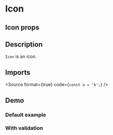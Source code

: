 
<Meta title="Inputs/Checkbox" component={InputCheckbox} />

# Icon

## Icon props

<ArgsTable of={InputCheckbox} />

## Description

`Icon` is an icon.

## Imports

<Source format={true} code={`
const a = 'b';
`} />


## Demo

### Default example

<Canvas of={InputCheckboxStories.Example} />

### With validation

<Canvas of={InputCheckboxStories.WithValidation} />


